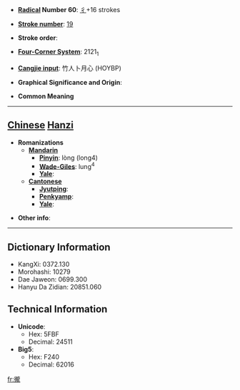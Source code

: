 * '''[[Wiktionary:Chinese radical index| Radical]] Number 60''': [[Wiktionary:Chinese radical index 彳|彳]]+16 strokes

* '''[[Wiktionary:Chinese total strokes index|Stroke number]]''': [[Wiktionary:Chinese total strokes index 19|19]]

* '''Stroke order''': 

* '''[[Wiktionary:Chinese four corner index|Four-Corner System]]''': 2121<sub>1</sub>

* '''[[Wiktionary:Chinese Cangjie index|Cangjie input]]''': 竹人卜月心 (HOYBP)

* '''Graphical Significance and Origin''': 

* '''Common Meaning'''

----

== [[Chinese]] [[Hanzi]] ==

* '''Romanizations'''
** '''[[Mandarin]]'''
*** '''[[Pinyin]]''': lòng (long4)
*** '''[[Wade-Giles]]''': lung<sup>4</sup>
*** '''[[Yale]]''': 
** '''[[Cantonese]]'''
*** '''[[Jyutping]]''':
*** '''[[Penkyamp]]''': 
*** '''[[Yale]]''': 

* '''Other info''': 

----

== Dictionary Information ==

* KangXi: 0372.130
* Morohashi: 10279
* Dae Jaweon: 0699.300
* Hanyu Da Zidian: 20851.060

== Technical Information ==

* '''Unicode''':
** Hex: 5FBF
** Decimal: 24511
* '''Big5''':
** Hex: F240
** Decimal: 62016

[[fr:徿]]